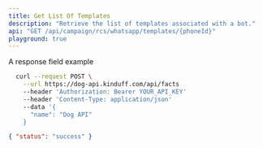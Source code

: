 ```yaml
---
title: Get List Of Templates
description: "Retrieve the list of templates associated with a bot."
api: "GET /api/campaign/rcs/whatsapp/templates/{phoneId}"
playground: true
---
```


<ResponseField name="response" type="string" required>
  A response field example
</ResponseField>

<RequestExample>

```bash Request
  curl --request POST \
    --url https://dog-api.kinduff.com/api/facts
    --header 'Authorization: Bearer YOUR_API_KEY'
    --header 'Content-Type: application/json'
    --data '{
      "name": "Dog API"
    }
```

</RequestExample>

<ResponseExample>

```json Response
{ "status": "success" }
```

</ResponseExample>
